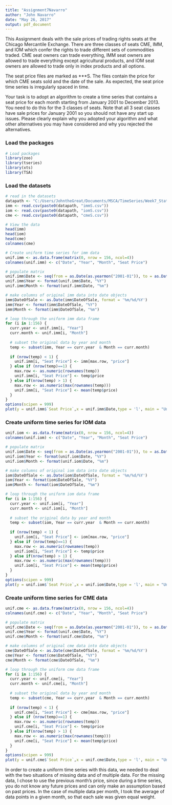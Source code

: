 ```yaml
---
title: "Assignment7Navarro"
author: "John Navarro"
date: "May 26, 2017"
output: pdf_document
---
```

This Assignment deals with the sale prices of trading rights seats at the Chicago Mercantile Exchange. There are three classes of seats CME, IMM, and IOM which confer the rights to trade different sets of commodities traded. CME seat owners can trade everything, IMM seat owners are allowed to trade everything except agricultural products, and IOM seat owners are allowed to trade only in index products and all options.

The seat price files are marked as ***S. The files contain the price for which CME seats sold and the date of the sale. As expected, the seat price time series is irregularly spaced in time. 

Your task is to adopt an algorithm to create a time series that contains a seat price for each month starting from January 2001 to December 2013. You need to do this for the 3 classes of seats. Note that all 3 seat classes have sale prices for January 2001 so you should not have any start up issues. Please clearly explain why you adopted your algorithm and what other alternatives you may have considered and why you rejected the alternatives.

### Load the packages

```r
# Load packages
library(zoo)
library(tseries)
library(xts)
library(TSA)
```

### Load the datasets

```r
# read in the datasets
datapath <- "C:/Users/JohntheGreat/Documents/MSCA/TimeSeries/Week7_StateSpace_VARMA/"
imm <- read.csv(paste0(datapath, "immS.csv"))
iom <- read.csv(paste0(datapath, "iomS.csv"))
cme <- read.csv(paste0(datapath, "cmeS.csv"))

# View the data
head(imm)
head(iom)
head(cme)
colnames(cme)

# Create uniform time series for imm data
unif.imm <- as.data.frame(matrix(0, nrow = 156, ncol=4))
colnames(unif.imm) <- c("Date", "Year", "Month", "Seat Price")

# populate matrix
unif.imm$Date <- seq(from = as.Date(as.yearmon("2001-01")), to = as.Date(as.yearmon("2013-12")),by= c("month"))
unif.imm$Year <- format(unif.imm$Date, "%Y")
unif.imm$Month <- format(unif.imm$Date, "%m")

# make columns of original imm data into date objects
imm$DateOfSale <- as.Date(imm$DateOfSale, format = '%m/%d/%Y')
imm$Year <- format(imm$DateOfSale, "%Y")
imm$Month <- format(imm$DateOfSale, "%m")

# loop through the uniform imm data frame
for (i in 1:156) {
  curr.year <- unif.imm[i, "Year"]
  curr.month <- unif.imm[i, "Month"]
  
  # subset the original data by year and month
  temp <- subset(imm, Year == curr.year  & Month == curr.month)
  
  if (nrow(temp) < 1) {
    unif.imm[i, "Seat Price"] <- imm[max.row, "price"]
  } else if (nrow(temp)==1) {
    max.row <- as.numeric(rownames(temp))
    unif.imm[i, "Seat Price"] <- temp$price
  } else if(nrow(temp) > 1) {
    max.row <- as.numeric(max(rownames(temp)))
    unif.imm[i, "Seat Price"] <- mean(temp$price)
  }
}
options(scipen = 999)
plot(y = unif.imm$`Seat Price`,x = unif.imm$Date,type = 'l', main = "Uniform IMM Price Data", ylab = "Price", xlab="Date")


```

### Create uniform time series for IOM data

```r
unif.iom <- as.data.frame(matrix(0, nrow = 156, ncol=4))
colnames(unif.iom) <- c("Date", "Year", "Month", "Seat Price")

# populate matrix
unif.iom$Date <- seq(from = as.Date(as.yearmon("2001-01")), to = as.Date(as.yearmon("2013-12")),by= c("month"))
unif.iom$Year <- format(unif.iom$Date, "%Y")
unif.iom$Month <- format(unif.iom$Date, "%m")

# make columns of original iom data into date objects
iom$DateOfSale <- as.Date(iom$DateOfSale, format = '%m/%d/%Y')
iom$Year <- format(iom$DateOfSale, "%Y")
iom$Month <- format(iom$DateOfSale, "%m")

# loop through the uniform iom data frame
for (i in 1:156) {
  curr.year <- unif.iom[i, "Year"]
  curr.month <- unif.iom[i, "Month"]
  
  # subset the original data by year and month
  temp <- subset(iom, Year == curr.year  & Month == curr.month)
  
  if (nrow(temp) < 1) {
    unif.iom[i, "Seat Price"] <- iom[max.row, "price"]
  } else if (nrow(temp)==1) {
    max.row <- as.numeric(rownames(temp))
    unif.iom[i, "Seat Price"] <- temp$price
  } else if(nrow(temp) > 1) {
    max.row <- as.numeric(max(rownames(temp)))
    unif.iom[i, "Seat Price"] <- mean(temp$price)
  }
}
options(scipen = 999)
plot(y = unif.iom$`Seat Price`,x = unif.iom$Date,type = 'l', main = "Uniform IOM Price Data", ylab = "Price", xlab="Date")
```

### Create uniform time series for CME data

```r
unif.cme <- as.data.frame(matrix(0, nrow = 156, ncol=4))
colnames(unif.cme) <- c("Date", "Year", "Month", "Seat Price")

# populate matrix
unif.cme$Date <- seq(from = as.Date(as.yearmon("2001-01")), to = as.Date(as.yearmon("2013-12")),by= c("month"))
unif.cme$Year <- format(unif.cme$Date, "%Y")
unif.cme$Month <- format(unif.cme$Date, "%m")

# make columns of original cme data into date objects
cme$DateOfSale <- as.Date(cme$DateOfSale, format = '%m/%d/%Y')
cme$Year <- format(cme$DateOfSale, "%Y")
cme$Month <- format(cme$DateOfSale, "%m")

# loop through the uniform cme data frame
for (i in 1:156) {
  curr.year <- unif.cme[i, "Year"]
  curr.month <- unif.cme[i, "Month"]
  
  # subset the original data by year and month
  temp <- subset(cme, Year == curr.year  & Month == curr.month)
  
  if (nrow(temp) < 1) {
    unif.cme[i, "Seat Price"] <- cme[max.row, "price"]
  } else if (nrow(temp)==1) {
    max.row <- as.numeric(rownames(temp))
    unif.cme[i, "Seat Price"] <- temp$price
  } else if(nrow(temp) > 1) {
    max.row <- as.numeric(max(rownames(temp)))
    unif.cme[i, "Seat Price"] <- mean(temp$price)
  }
}
options(scipen = 999)
plot(y = unif.cme$`Seat Price`,x = unif.cme$Date,type = 'l', main = "Uniform CME Price Data", ylab = "Price", xlab="Date")

```

In order to create a uniform time series with this data, we needed to deal with the two situations of missing data and of multiple data. For the missing data, I chose to use the previous month's price, since during a time series, you do not know any future prices and can only make an assumption based on past prices. In the case of multiple data per month, I took the average of data points in a given month, so that each sale was given equal weight.